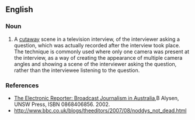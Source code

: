 ==English==

===Noun===
{{en-noun}}

# A [[cutaway]] scene in a television interview, of the interviewer asking a question, which was actually recorded after the interview took place.  The technique is commonly used where only one camera was present at the interview, as a way of creating the appearance of multiple camera angles and showing a scene of the interviewer asking the question, rather than the interviewee listening to the question.

===References===
* [http://books.google.com/books?id=Kh6iGKS6Xo8C&pg=PA220&dq=%22reverse+question The Electronic Reporter: Broadcast Journalism in Australia],B Alysen, UNSW Press, ISBN 0868406856. 2002.
* http://www.bbc.co.uk/blogs/theeditors/2007/08/noddys_not_dead.html
